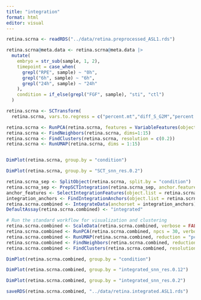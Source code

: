 ```yaml
---
title: "integration"
format: html
editor: visual
---
```


```r
retina.scrna <- readRDS("../data/retina.preprocessed_ASL1.rds")

retina.scrna@meta.data <- retina.scrna@meta.data |> 
  mutate(
    embryo = str_sub(sample, 1, 2),
    timepoint = case_when(
      grepl("RPE", sample) ~ "0h",
      grepl("6h", sample) ~ "6h",
      grepl("24h", sample) ~ "24h"
    ),
    condition = if_else(grepl("FGF", sample), "sti", "ctl")
  )
```

```r
retina.scrna <- SCTransform(
  retina.scrna, vars.to.regress = c("percent.mt","diff_S_G2M","percent.W"), ncells = 3000, conserve.memory = TRUE, verbose = TRUE)
```




```r
retina.scrna <- RunPCA(retina.scrna, features = VariableFeatures(object = retina.scrna))
retina.scrna <- FindNeighbors(retina.scrna, dims=1:15)
retina.scrna <- FindClusters(retina.scrna, resolution = c(0.2))
retina.scrna <- RunUMAP(retina.scrna, dims = 1:15)


DimPlot(retina.scrna, group.by = "condition")
```
```r
DimPlot(retina.scrna, group.by = "SCT_snn_res.0.2")
```

```r
retina.scrna_sep <- SplitObject(retina.scrna, split.by = "condition")
retina.scrna_sep <- PrepSCTIntegration(retina.scrna_sep, anchor.features = 2000)
anchor_features <- SelectIntegrationFeatures(object.list = retina.scrna_sep)
integration_anchors <- FindIntegrationAnchors(object.list = retina.scrna_sep, normalization.method = "SCT", anchor.features = anchor_features)
retina.scrna.combined <- IntegrateData(anchorset = integration_anchors)
DefaultAssay(retina.scrna.combined) <- "integrated"
```

```r
# Run the standard workflow for visualization and clustering
retina.scrna.combined <- ScaleData(retina.scrna.combined, verbose = FALSE)
retina.scrna.combined <- RunPCA(retina.scrna.combined, npcs = 30, verbose = FALSE)
retina.scrna.combined <- RunUMAP(retina.scrna.combined, reduction = "pca", dims = 1:15)
retina.scrna.combined <- FindNeighbors(retina.scrna.combined, reduction = "pca", dims = 1:15)
retina.scrna.combined <- FindClusters(retina.scrna.combined, resolution = c(0.1, 0.12, 0.18, 0.2))
```

```r
DimPlot(retina.scrna.combined, group.by = "condition")
```

```r
DimPlot(retina.scrna.combined, group.by = "integrated_snn_res.0.12")
```

```r
DimPlot(retina.scrna.combined, group.by = "integrated_snn_res.0.2")
```

```r
saveRDS(retina.scrna.combined, "../data/retina.integrated.ASL1.rds")
```

